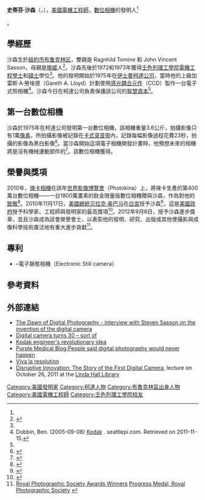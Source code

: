{{noteTA
|1=zh-hans:数码相机;zh-hk:數碼相機;zh-tw:數位相機;
|2=zh-cn:伦斯勒理工学院; zh-tw:壬色列理工學院;
}}
{{Infobox person
| name        = Steven Sasson
| image       = Steve sasson.jpg
| caption     = 攝於2010年[[世界影像博覽會|世界影像博覽會]]（Photokina）
| birth_date  = {{birth date and age|1950|07|04}}
| birth_place = {{USA}}[[紐約市|紐約市]][[布鲁克林区|布鲁克林区]]
| occupation  = [[電機工程師|電機工程師]]<br />[[發明家|發明家]]
| nationality = {{USA}}
| known_for   = 世界第一台[[數位相機|數位相機]]發明者
}}

'''史蒂芬·沙森'''（{{lang-en|'''Steven J. Sasson'''}}，{{bd|1950年|7月4日|||}}），[[美國|美國]][[電機工程師|電機工程師]]，[[數位相機|數位相機]]的發明人<ref name="The Rediff Interview/Steven J Sasson, inventor of the digital camera">{{cite web|title=The Rediff Interview/Steven J Sasson, inventor of the digital camera|url=http://www.rediff.com/money/2006/aug/07kodak.htm|publisher=Rediff.com India Limited|accessdate=22 September 2011|date=August 7, 2006|archive-date=2015-02-11|archive-url=https://web.archive.org/web/20150211010305/http://www.rediff.com/money/2006/aug/07kodak.htm|dead-url=no}}</ref>。

==學經歷==
沙森生於[[紐約市|紐約市]][[布鲁克林区|布鲁克林区]]，雙親是 Ragnhild Tomine 和 John Vincent Sasson，母親是[[挪威|挪威]]人<ref>{{Cite web |url=http://rogaland-historie.no/SydvestenPdf/Sydvesten%202008-1.pdf |title=NORSKAMERIKANEREN BAK DIGITALKAMERAET |access-date=2015-02-04 |archive-url=https://web.archive.org/web/20160303235203/http://rogaland-historie.no/SydvestenPdf/Sydvesten%202008-1.pdf |archive-date=2016-03-03 |dead-url=yes }}</ref>。沙森先後於1972和1973年獲得[[壬色列理工學院|壬色列理工學院]][[電機工程|電機工程]][[學士|學士]]和[[碩士|碩士]]學位<ref name="The Rediff Interview/Steven J Sasson, inventor of the digital camera"/>。他的發明開始於1975年在[[伊士曼柯達公司|伊士曼柯達公司]]，當時他的上級加雷斯·A·勞埃德（Gareth A. Lloyd）計劃使用[[感光耦合元件|感光耦合元件]]（CCD）製作一台電子式照相機<ref name=ap>Dobbin, Ben. (2005-09-08)  [http://www.seattlepi.com/business/article/Kodak-engineer-had-revolutionary-idea-the-first-1182624.php Kodak ] {{Wayback|url=http://www.seattlepi.com/business/article/Kodak-engineer-had-revolutionary-idea-the-first-1182624.php |date=20141129040439 }}. seattlepi.com. Retrieved on 2011-11-15.</ref>。沙森今日在柯達公司負責保護該公司的[[智慧資本|智慧資本]]<ref name=ap />。

==第一台數位相機==
沙森於1975年在柯達公司發明第一台數位相機，該相機重量3.6公斤，拍攝影像只有1萬[[像素|像素]]，所拍攝影像被記錄在[[卡式录音带|卡式录音带]]內，記錄每幅影像過程花費23秒，拍攝的影像為黑白影像<ref>{{Cite web |url=http://www.thedonutproject.com/inspiration/inventor-of-the-digital-camera/ |title=Steven Sasson, Inventor of the Digital Camera |accessdate=2015-02-04 |archive-date=2015-02-11 |archive-url=https://web.archive.org/web/20150211003614/http://www.thedonutproject.com/inspiration/inventor-of-the-digital-camera/ |dead-url=yes }}</ref>。當沙森開始這項電子相機開發計畫時，他預想未來的相機將是沒有機械運動部件的<ref>{{YouTube|RGoCL1F-xVw}}</ref>。該數位相機獲得{{US patent|4131919}}。

==榮譽與獎項==
2010年，[[徠卡相機|徠卡相機]]在該年[[世界影像博覽會|世界影像博覽會]]（Photokina）上，將徠卡生產的第400萬台數位相機——一台1800萬畫素的{{link-en|徠卡 M9|Leica M9}}鈦金限量版數位相機贈與沙森，作為對他的[[致敬|致敬]]<ref>{{Cite web |url=http://pdnonline.com/gear/Photokina-2010-Day-0-388.shtml |title=Photokina 2010 Day 0: Leica Drives a VW; 20-Foot Chase Jarvis; Canons Along The Rhine - See more at: http://pdnonline.com/gear/Photokina-2010-Day-0-388.shtml#sthash.Srx8iXX5.dpuf |accessdate=2015-02-04 |archive-date=2015-02-04 |archive-url=https://web.archive.org/web/20150204183629/http://pdnonline.com/gear/Photokina-2010-Day-0-388.shtml |dead-url=yes }}</ref>。2010年11月17日，[[美國總統|美國總統]][[贝拉克·奥巴马|贝拉克·奥巴马]]在[[白宮|白宮]]{{link-en|白宮東房|East Room|東房}}授予沙森{{link-en|美國國家科技創新獎章|National Medal of Technology and Innovation}}<ref name="Whitehouse">{{cite web|url=http://www.whitehouse.gov/blog/2010/11/18/president-obama-awards-national-medals-science-technology-and-innovation|title=President Obama Awards National Medals of Science, Technology and Innovation|date=18 November 2010|work=whitehouse.gov|accessdate=2015-02-04|archive-date=2015-03-02|archive-url=https://web.archive.org/web/20150302071203/http://www.whitehouse.gov/blog/2010/11/18/president-obama-awards-national-medals-science-technology-and-innovation|dead-url=no}}</ref>，這是[[美國政府|美國政府]]授予科學家、工程師與發明家的最高獎項<ref name="National Medal of Technology and Innovation">{{cite web|url=http://www.whitehouse.gov/blog/2010/11/17/what-you-missed-tuesday-talk-national-medals-laureates-science-technology-and-innova|title=What You Missed: Tuesday Talk on The National Medals Laureates of Science, Technology and Innovation|date=17 November 2010|work=whitehouse.gov|accessdate=2015-02-04|archive-date=2015-02-16|archive-url=https://web.archive.org/web/20150216040920/http://www.whitehouse.gov/blog/2010/11/17/what-you-missed-tuesday-talk-national-medals-laureates-science-technology-and-innova|dead-url=no}}</ref>。2012年9月6日，{{link-en|英國皇家攝影學會|Royal Photographic Society}}授予沙森進步獎章，並且沙森成為該會榮譽會士，以表彰他的發明、研究、出版或其他使攝影與成像科學技術廣泛地有重大進步貢獻<ref>[http://www.ephotozine.com/article/royal-photographic-society-awards-winners-20062 Royal Photographic Society Awards Winners] {{Wayback|url=http://www.ephotozine.com/article/royal-photographic-society-awards-winners-20062 |date=20150204200103 }}[http://www.rps.org/awards/history/progress-medal Progress Medal, Royal Photographic Society] {{Wayback|url=http://www.rps.org/awards/history/progress-medal |date=20150204193835 }}</ref>。

== 專利 ==
*{{US patent|4131919}}–電子靜態相機（Electronic Still camera） 

==參考資料==
{{reflist}}

== 外部連結 ==
*[http://www.megapixel.co.il/english/archive/35884  The Dawn of Digital Photography - interview with Steven Sasson on the invention of the digital camera]{{Wayback|url=http://www.megapixel.co.il/english/archive/35884 |date=20150204184535 }} 
*[http://www.msnbc.msn.com/id/9261340/ Digital camera turns 30 – sort of]{{Wayback|url=http://www.msnbc.msn.com/id/9261340/ |date=20130116031337 }}
*[http://www.seattlepi.com/business/240048_firstdigital09.html Kodak engineer's revolutionary idea]
*[https://web.archive.org/web/20061018105146/http://purplemedicalblog.blogspot.com/2006/04/people-said-digital-camera-would-never.html Purple Medical Blog:People said digital photography would never happen]
*[http://www.theage.com.au/news/technology/youve-come-a-long-way-baby/2006/04/12/1144521342965.html Viva la resolution]{{Wayback|url=http://www.theage.com.au/news/technology/youve-come-a-long-way-baby/2006/04/12/1144521342965.html |date=20121102183420 }}
*[http://vimeo.com/31404047 Disruptive Innovation: The Story of the First Digital Camera]{{Wayback|url=http://vimeo.com/31404047 |date=20150204195326 }}, lecture on October 26, 2011 at the [[林達荷爾圖書館|Linda Hall Library]]

{{Authority control}}
{{DEFAULTSORT:Sasson, Steven}}
[[Category:美國發明家|Category:美國發明家]]
[[Category:柯達人物|Category:柯達人物]]
[[Category:布魯克林區出身人物|Category:布魯克林區出身人物]]
[[Category:美國電機工程師|Category:美國電機工程師]]
[[Category:壬色列理工學院校友|Category:壬色列理工學院校友]]